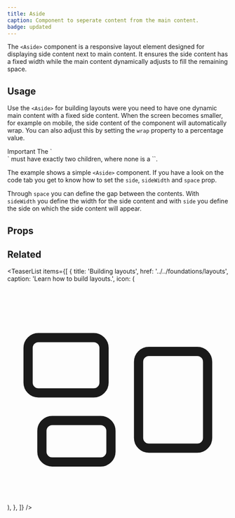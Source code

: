 ```yaml
---
title: Aside
caption: Component to seperate content from the main content.
badge: updated
---
```


The `<Aside>` component is a responsive layout element designed for displaying side content next to main content. It ensures the side content has a fixed width while the main content dynamically adjusts to fill the remaining space.

## Usage

Use the `<Aside>` for building layouts were you need to have one dynamic main content with a fixed side content. When the screen becomes smaller, for example on mobile, the side content of the component will automatically wrap. You can also adjust this by setting the `wrap` property to a percentage value.

<SectionMessage>
<SectionMessage.Title>
Important
</SectionMessage.Title>
<SectionMessage.Content>
The `<Aside>` must have exactly two children, where none is a `<Fragment>`.
</SectionMessage.Content>
</SectionMessage>

The example shows a simple `<Aside>` component. If you have a look on the code tab you get to know how to set the `side`, `sideWidth` and `space` prop.

Through `space` you can define the gap between the contents.
With `sideWidth` you define the width for the side content and with `side` you define the side on which the side content will appear.

<ComponentDemo file="./aside.demo.tsx" />

## Props

<StorybookHintMessage component={title} />

<PropsTable component={title} />

## Related

<TeaserList
  items={[
    {
      title: 'Building layouts',
      href: '../../foundations/layouts',
      caption: 'Learn how to build layouts.',
      icon: (
        <svg
          xmlns="http://www.w3.org/2000/svg"
          fill="none"
          viewBox="0 0 24 24"
          strokeWidth={1.5}
          stroke="currentColor"
          className="size-6"
        >
          <path
            strokeLinecap="round"
            strokeLinejoin="round"
            d="M2.25 7.125C2.25 6.504 2.754 6 3.375 6h6c.621 0 1.125.504 1.125 1.125v3.75c0 .621-.504 1.125-1.125 1.125h-6a1.125 1.125 0 0 1-1.125-1.125v-3.75ZM14.25 8.625c0-.621.504-1.125 1.125-1.125h5.25c.621 0 1.125.504 1.125 1.125v8.25c0 .621-.504 1.125-1.125 1.125h-5.25a1.125 1.125 0 0 1-1.125-1.125v-8.25ZM3.75 16.125c0-.621.504-1.125 1.125-1.125h5.25c.621 0 1.125.504 1.125 1.125v2.25c0 .621-.504 1.125-1.125 1.125h-5.25a1.125 1.125 0 0 1-1.125-1.125v-2.25Z"
          />
        </svg>
      ),
    },
  ]}
/>
